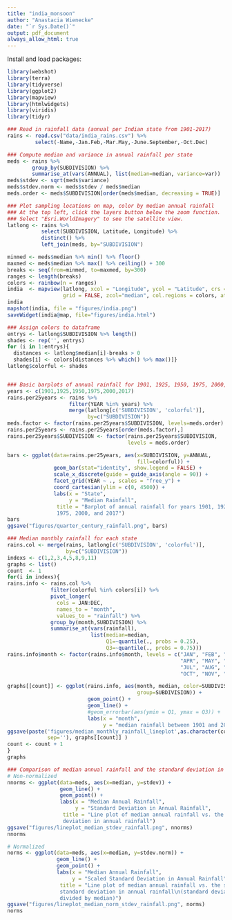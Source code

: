 ```yaml
---
title: "india_monsoon"
author: "Anastacia Wienecke"
date: "`r Sys.Date()`"
output: pdf_document
always_allow_html: true
---
```


Install and load packages:

```r
library(webshot)
library(terra)
library(tidyverse)
library(ggplot2)
library(mapview)
library(htmlwidgets)
library(viridis)
library(tidyr)
```

```r
### Read in rainfall data (annual per Indian state from 1901-2017)
rains <- read.csv("data/india_rains.csv") %>% 
         select(-Name,-Jan.Feb,-Mar.May,-June.September,-Oct.Dec)

### Compute median and variance in annual rainfall per state
meds <- rains %>%
        group_by(SUBDIVISION) %>%
        summarise_at(vars(ANNUAL), list(median=median, variance=var))
meds$stdev <- sqrt(meds$variance)
meds$stdev.norm <- meds$stdev / meds$median
meds.order <- meds$SUBDIVISION[order(meds$median, decreasing = TRUE)]
```


```r
### Plot sampling locations on map, color by median annual rainfall
### At the top left, click the layers button below the zoom function.
### Select "Esri.WorldImagery" to see the satellite view.
latlong <- rains %>%
           select(SUBDIVISION, Latitude, Longitude) %>%
           distinct() %>%
           left_join(meds, by="SUBDIVISION")

minmed <- meds$median %>% min() %>% floor()
maxmed <- meds$median %>% max() %>% ceiling() + 300
breaks <- seq(from=minmed, to=maxmed, by=300)
ranges <- length(breaks)
colors <- rainbow(n = ranges)
india  <- mapview(latlong, xcol = "Longitude", ycol = "Latitude", crs = 4269,
                  grid = FALSE, zcol="median", col.regions = colors, at = breaks)
india
mapshot(india, file = "figures/india.png")
saveWidget(india@map, file="figures/india.html")
```

``` r
### Assign colors to dataframe
entrys <- latlong$SUBDIVISION %>% length()
shades <- rep('', entrys)
for (i in 1:entrys){
  distances <- latlong$median[i]-breaks > 0
  shades[i] <- colors[distances %>% which() %>% max()]}
latlong$colorful <- shades


### Basic barplots of annual rainfall for 1901, 1925, 1950, 1975, 2000, and 2017
years <- c(1901,1925,1950,1975,2000,2017)
rains.per25years <- rains %>%
                    filter(YEAR %in% years) %>%
                    merge(latlong[c('SUBDIVISION', 'colorful')], 
                          by=c("SUBDIVISION"))
meds.factor <- factor(rains.per25years$SUBDIVISION, levels=meds.order)
rains.per25years <- rains.per25years[order(meds.factor),]
rains.per25years$SUBDIVISION <- factor(rains.per25years$SUBDIVISION,
                                       levels = meds.order)

bars <- ggplot(data=rains.per25years, aes(x=SUBDIVISION, y=ANNUAL,
                                          fill=colorful)) +
               geom_bar(stat="identity", show.legend = FALSE) +
               scale_x_discrete(guide = guide_axis(angle = 90)) +
               facet_grid(YEAR ~ ., scales = "free_y") +
               coord_cartesian(ylim = c(0, 4500)) +
               labs(x = "State",
                    y = "Median Rainfall",
                title = "Barplot of annual rainfall for years 1901, 1925, 1950,
                1975, 2000, and 2017")
bars
ggsave("figures/quarter_century_rainfall.png", bars)
```

``` r
### Median monthly rainfall for each state
rains.col <- merge(rains, latlong[c('SUBDIVISION', 'colorful')],
                   by=c("SUBDIVISION"))
indexs <- c(1,2,3,4,5,8,9,11)
graphs <- list()
count  <- 1
for(i in indexs){
rains.info <- rains.col %>%
              filter(colorful %in% colors[i]) %>%
              pivot_longer(
                cols = JAN:DEC,
                names_to = "month",
                values_to = "rainfall") %>%
              group_by(month,SUBDIVISION) %>%
              summarise_at(vars(rainfall), 
                           list(median=median,
                                Q1=~quantile(., probs = 0.25),
                                Q3=~quantile(., probs = 0.75)))
rains.info$month <- factor(rains.info$month, levels = c("JAN", "FEB", "MAR",
                                                        "APR", "MAY", "JUN",
                                                        "JUL", "AUG", "SEP",
                                                        "OCT", "NOV", "DEC"))

graphs[[count]] <- ggplot(rains.info, aes(month, median, color=SUBDIVISION,
                                          group=SUBDIVISION)) +
                          geom_point() +
                          geom_line() +
                          #geom_errorbar(aes(ymin = Q1, ymax = Q3)) +
                          labs(x = "month",
                               y = "median rainfall between 1901 and 2017")
ggsave(paste('figures/median_monthly_rainfall_lineplot',as.character(count),'.png',
             sep=''), graphs[[count]] )
count <- count + 1 
}
graphs
```

``` r
### Comparison of median annual rainfall and the standard deviation in annual rainfall
# Non-normalized
nnorms <- ggplot(data=meds, aes(x=median, y=stdev)) +
                 geom_line() +
                 geom_point() +
                 labs(x = "Median Annual Rainfall",
                      y = "Standard Deviation in Annual Rainfall",
                  title = "Line plot of median annual rainfall vs. the standard
                  deviation in annual rainfall")
ggsave("figures/lineplot_median_stdev_rainfall.png", nnorms)
nnorms

# Normalized
norms <- ggplot(data=meds, aes(x=median, y=stdev.norm)) +
                geom_line() +
                geom_point() +
                labs(x = "Median Annual Rainfall",
                     y = "Scaled Standard Deviation in Annual Rainfall",
                 title = "Line plot of median annual rainfall vs. the scaled
                 standard deviation in annual rainfall\n(standard deviation
                 divided by median)")
ggsave("figures/lineplot_median_norm_stdev_rainfall.png", norms)
norms
```
